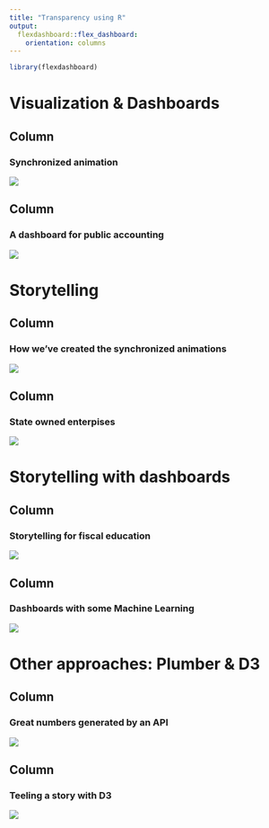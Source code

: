 ---
title: "Transparency using R"
output: 
  flexdashboard::flex_dashboard:
    orientation: columns
---

```{r setup, include=FALSE}
library(flexdashboard)
```

Visualization & Dashboards
=====================================  


Column
-----------------------------------------------------------------------

### Synchronized animation

[<img src="https://media.giphy.com/media/J34T0dzNKoDMrhmWXi/giphy.gif">](http://www.tesourotransparente.gov.br/)



Column
-----------------------------------------------------------------------


### A dashboard for public accounting

[<img src="https://media.giphy.com/media/elmfMugtJSSHrXzXuD/giphy.gif">](https://www.tesourotransparente.gov.br/visualizacao/bspn-2017-interativo)



Storytelling
=====================================  


Column
-----------------------------------------------------------------------

### How we've created the synchronized animations
[<img src="https://media.giphy.com/media/QA6mYGzm7ieKjSUHrs/giphy.gif">](https://www.tesourotransparente.gov.br/historias/entendendo-os-graficos-resultado-primario-e-estoque-da-divida-publica-federal)

Column
-----------------------------------------------------------------------

### State owned enterpises
[<img src="https://empresas-estados.tesouro.gov.br/gifs/mapa.gif">](https://empresas-estados.tesouro.gov.br/)



Storytelling with dashboards
=====================================  


Column
-----------------------------------------------------------------------

### Storytelling for fiscal education
[<img src="https://media.giphy.com/media/J39iKelEUR5XykPnVA/giphy.gif">](https://www.tesourotransparente.gov.br/historias/ressignificando-o-resultado-do-tesouro-nacional)


Column
-----------------------------------------------------------------------

### Dashboards with some Machine Learning
[<img src="https://media.giphy.com/media/H6E8nf7zfSjMEiCFVt/giphy.gif">](https://analise-siconfi-ideb.tesouro.gov.br/)


Other approaches: Plumber & D3
=====================================  


Column
-----------------------------------------------------------------------

### Great numbers generated by an API
[<img src="https://media.giphy.com/media/VIWySKSiraIZLESaZk/giphy.gif">](https://github.com/TesouroNacional/API_Grandes_Numeros/blob/master/API_Grandes_Numeros_STN.R)


Column
-----------------------------------------------------------------------

### Teeling a story with D3
[<img src="https://media.giphy.com/media/Lncl1CveFEf7N9tusC/giphy.gif">](https://tchiluanda.github.io/cronicas-fiscais/obrig-discr/)

